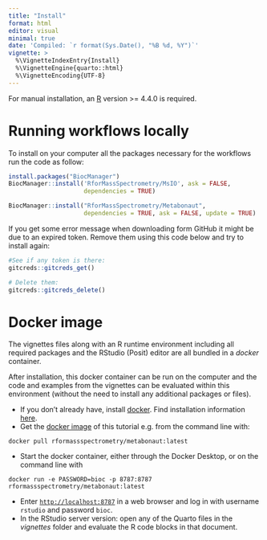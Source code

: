 ```yaml
---
title: "Install"
format: html
editor: visual
minimal: true
date: 'Compiled: `r format(Sys.Date(), "%B %d, %Y")`'
vignette: >
  %\VignetteIndexEntry{Install}
  %\VignetteEngine{quarto::html}
  %\VignetteEncoding{UTF-8}
---
```


For manual installation, an [R](https://www.r-project.org/) version \>= 4.4.0 is
required.

# Running workflows locally

To install on your computer all the packages necessary for the workflows run the
code as follow:

```r
install.packages("BiocManager")
BiocManager::install('RforMassSpectrometry/MsIO', ask = FALSE,
                     dependencies = TRUE)

BiocManager::install("RforMassSpectrometry/Metabonaut",
                     dependencies = TRUE, ask = FALSE, update = TRUE)
```

If you get some error message when downloading form GitHub it might be due to an
expired token. Remove them using this code below and try to install again:

```r
#See if any token is there:
gitcreds::gitcreds_get()

# Delete them:
gitcreds::gitcreds_delete()
```

# Docker image

The vignettes files along with an R runtime environment including all required
packages and the RStudio (Posit) editor are all bundled in a *docker* container.

After installation, this docker container can be run on the computer and the
code and examples from the vignettes can be evaluated within this environment
(without the need to install any additional packages or files).

-   If you don't already have, install [docker](https://www.docker.com/). Find
    installation information [here](https://docs.docker.com/desktop/).
-   Get the [docker
    image](https://hub.docker.com/r/rformassspectrometry/metabonaut) of this
    tutorial e.g. from the command line with:

```         
docker pull rformassspectrometry/metabonaut:latest
```

-   Start the docker container, either through the Docker Desktop, or on the
    command line with

```         
docker run -e PASSWORD=bioc -p 8787:8787 rformassspectrometry/metabonaut:latest
```

-   Enter [`http://localhost:8787`](http://localhost:8787) in a web browser and
    log in with username `rstudio` and password `bioc`.
-   In the RStudio server version: open any of the Quarto files in the
    *vignettes* folder and evaluate the R code blocks in that document.
